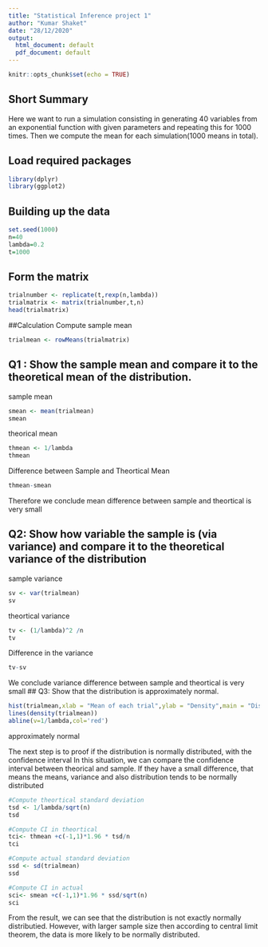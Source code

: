```yaml
---
title: "Statistical Inference project 1"
author: "Kumar Shaket"
date: "28/12/2020"
output:
  html_document: default
  pdf_document: default
---
```

```r
knitr::opts_chunk$set(echo = TRUE)
```

## Short Summary

Here we want to run a simulation consisting in generating 40 variables from an exponential function with
given parameters and repeating this for 1000 times. Then we compute the mean for each simulation(1000
means in total).

## Load required packages
```r
library(dplyr)
library(ggplot2)
```
## Building up the data
```r
set.seed(1000)
n=40
lambda=0.2
t=1000
```
## Form the matrix
```r
trialnumber <- replicate(t,rexp(n,lambda))
trialmatrix <- matrix(trialnumber,t,n)
head(trialmatrix)
```
##Calculation
Compute sample mean
```r
trialmean <- rowMeans(trialmatrix)
```

## Q1 : Show the sample mean and compare it to the theoretical mean of the distribution.
sample mean
```r
smean <- mean(trialmean)
smean
```
theorical mean
```r
thmean <- 1/lambda
thmean
```
Difference between Sample and Theortical Mean
```r
thmean-smean
```
Therefore we conclude mean difference between sample and theortical is very small

## Q2: Show how variable the sample is (via variance) and compare it to the theoretical variance of the distribution
sample variance
```r
sv <- var(trialmean)
sv
```
theortical variance
```r
tv <- (1/lambda)^2 /n
tv
```
Difference in the variance
```r
tv-sv
```
We conclude variance difference between sample and theortical is very small
## Q3: Show that the distribution is approximately normal.

```r
hist(trialmean,xlab = "Mean of each trial",ylab = "Density",main = "Distribution of Sample Means",breaks = n,prob=TRUE)
lines(density(trialmean))
abline(v=1/lambda,col='red')
```
approximately normal

The next step is to proof if the distribution is normally distributed, with the confidence interval In this situation, we can compare the confidence interval between theorical and sample. If they have a small difference, that means the means, variance and also distribution tends to be normally distributed
```r
#Compute theortical standard deviation
tsd <- 1/lambda/sqrt(n)
tsd
```

```r
#Compute CI in theortical 
tci<- thmean +c(-1,1)*1.96 * tsd/n
tci
```
```r
#Compute actual standard deviation
ssd <- sd(trialmean)
ssd
```

```r
#Compute CI in actual
sci<- smean +c(-1,1)*1.96 * ssd/sqrt(n)
sci
```
From the result, we can see that the distribution is not exactly normally distributied. However, with larger sample size then according to central limit theorem, the data is more likely to be normally distributed.
